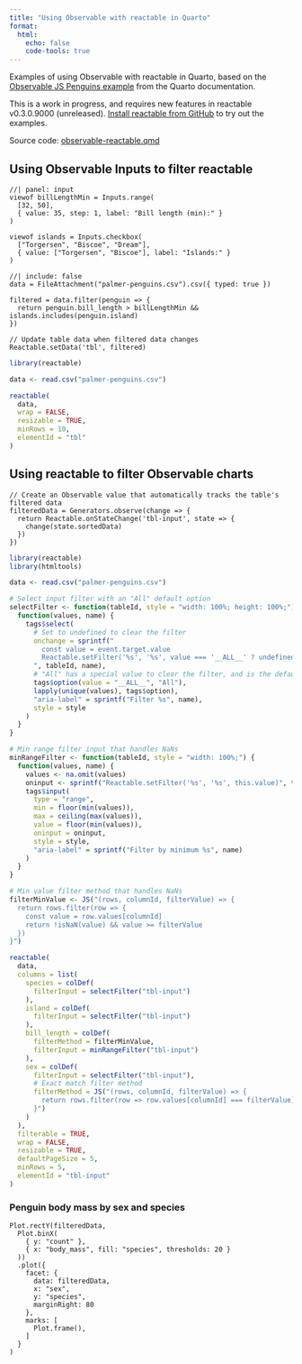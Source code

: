 ```yaml
---
title: "Using Observable with reactable in Quarto"
format:
  html:
    echo: false
    code-tools: true
---
```


Examples of using Observable with reactable in Quarto, based on the [Observable JS Penguins example](https://quarto.org/docs/interactive/ojs/examples/penguins.html)
from the Quarto documentation.

:::{.callout-note}
This is a work in progress, and requires new features in reactable v0.3.0.9000 (unreleased).
[Install reactable from GitHub](https://github.com/glin/reactable/#installation) to try out
the examples.
:::

Source code: [observable-reactable.qmd](https://github.com/glin/reactable/blob/main/vignettes/quarto/observable-reactable.qmd)

## Using Observable Inputs to filter reactable

```ojs
//| panel: input
viewof billLengthMin = Inputs.range(
  [32, 50], 
  { value: 35, step: 1, label: "Bill length (min):" }
)

viewof islands = Inputs.checkbox(
  ["Torgersen", "Biscoe", "Dream"], 
  { value: ["Torgersen", "Biscoe"], label: "Islands:" }
)
```

```ojs
//| include: false
data = FileAttachment("palmer-penguins.csv").csv({ typed: true })

filtered = data.filter(penguin => {
  return penguin.bill_length > billLengthMin && islands.includes(penguin.island)
})

// Update table data when filtered data changes
Reactable.setData('tbl', filtered)
```

```r
library(reactable)

data <- read.csv("palmer-penguins.csv")

reactable(
  data,
  wrap = FALSE,
  resizable = TRUE,
  minRows = 10,
  elementId = "tbl"
)
```

## Using reactable to filter Observable charts

```ojs
// Create an Observable value that automatically tracks the table's filtered data
filteredData = Generators.observe(change => {
  return Reactable.onStateChange('tbl-input', state => {
    change(state.sortedData)
  })
})
```

```r
library(reactable)
library(htmltools)

data <- read.csv("palmer-penguins.csv")

# Select input filter with an "All" default option
selectFilter <- function(tableId, style = "width: 100%; height: 100%;") {
  function(values, name) {
    tags$select(
      # Set to undefined to clear the filter
      onchange = sprintf("
        const value = event.target.value
        Reactable.setFilter('%s', '%s', value === '__ALL__' ? undefined : value)
      ", tableId, name),
      # "All" has a special value to clear the filter, and is the default option
      tags$option(value = "__ALL__", "All"),
      lapply(unique(values), tags$option),
      "aria-label" = sprintf("Filter %s", name),
      style = style
    )
  }
}

# Min range filter input that handles NaNs
minRangeFilter <- function(tableId, style = "width: 100%;") {
  function(values, name) {
    values <- na.omit(values)
    oninput <- sprintf("Reactable.setFilter('%s', '%s', this.value)", tableId, name)
    tags$input(
      type = "range",
      min = floor(min(values)),
      max = ceiling(max(values)),
      value = floor(min(values)),
      oninput = oninput,
      style = style,
      "aria-label" = sprintf("Filter by minimum %s", name)
    )
  }
}

# Min value filter method that handles NaNs
filterMinValue <- JS("(rows, columnId, filterValue) => {
  return rows.filter(row => {
    const value = row.values[columnId]
    return !isNaN(value) && value >= filterValue
  })
}")

reactable(
  data,
  columns = list(
    species = colDef(
      filterInput = selectFilter("tbl-input")
    ),
    island = colDef(
      filterInput = selectFilter("tbl-input")
    ),
    bill_length = colDef(
      filterMethod = filterMinValue,
      filterInput = minRangeFilter("tbl-input")
    ),
    sex = colDef(
      filterInput = selectFilter("tbl-input"),
      # Exact match filter method
      filterMethod = JS("(rows, columnId, filterValue) => {
        return rows.filter(row => row.values[columnId] === filterValue)
      }")
    )
  ),
  filterable = TRUE,
  wrap = FALSE,
  resizable = TRUE,
  defaultPageSize = 5,
  minRows = 5,
  elementId = "tbl-input"
)
```

### Penguin body mass by sex and species

```ojs
Plot.rectY(filteredData, 
  Plot.binX(
    { y: "count" }, 
    { x: "body_mass", fill: "species", thresholds: 20 }
  ))
  .plot({
    facet: {
      data: filteredData,
      x: "sex",
      y: "species",
      marginRight: 80
    },
    marks: [
      Plot.frame(),
    ]
  }
)
```
